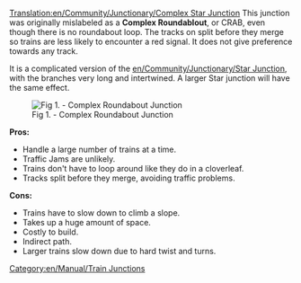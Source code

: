 [[Translation:en/Community/Junctionary/Complex Star Junction]]
{{en/Community/Junctionary/Navigation}}
This junction was originally mislabeled as a '''Complex Roundablout''', or CRAB, even though there is no roundabout loop.  The tracks on split before they merge so trains are less likely to encounter a red signal. It does not give preference towards any track.

It is a complicated version of the [[en/Community/Junctionary/Star Junction]], with the branches very long and intertwined.  A larger Star junction will have the same effect.

[[File:en/Community/Junctionary/Lgroundabout.png|left|frame|Fig 1. - Complex Roundabout Junction]]

'''Pros:'''
*Handle a large number of trains at a time.
*Traffic Jams are unlikely.
*Trains don't have to loop around like they do in a cloverleaf.
*Tracks split before they merge, avoiding traffic problems.

'''Cons:'''
*Trains have to slow down to climb a slope.
*Takes up a huge amount of space.
*Costly to build.
*Indirect path.
*Larger trains slow down due to hard twist and turns.

[[Category:en/Manual/Train Junctions]]